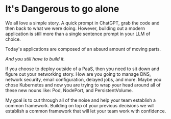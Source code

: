
# It's Dangerous to go alone

We all love a simple story. A quick prompt in ChatGPT, grab the code and then back to what we were doing. However, building out a modern application is still more than a single sentence prompt in your LLM of choice.

Today's applications are composed of an absurd amount of moving parts.

<Choices client:load />

[//]: # (Even a simple application can be composed of an absurd amount of moving parts. Today, the typical developer is choosing a programming language, a database, a source control system, which cloud they are going to deploy on, which services to bet on, and the joys of HTML and CSS.)

_And you still have to build it._

If you choose to deploy outside of a PaaS, then you need to sit down and figure out your networking story. How are you going to manage DNS, network security, email configuration, delayed jobs, and more. Maybe you chose Kubernetes and now you are trying to wrap your head around all of these new nouns like: Pod, NodePort, and PersistentVolume.

My goal is to cut through all of the noise and help your team establish a common framework. Building on top of your previous decisions we will establish a common framework that will let your team work with confidence.


[//]: # (Everything depends on a previous decision that was made before you showed up. Our goal is to help you embrace that existing complexity and find acheivable methods for improving the system while everything is running.)